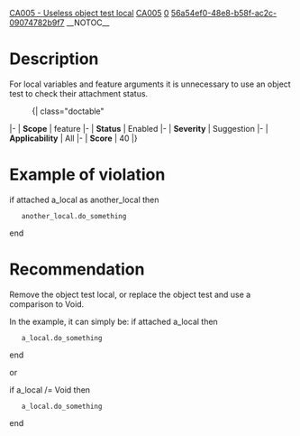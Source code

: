 [[Property:title|CA005 - Useless object test local]]
[[Property:link_title|CA005]]
[[Property:weight|0]]
[[Property:uuid|56a54ef0-48e8-b58f-ac2c-09074782b9f7]]
__NOTOC__
=Description=
For local variables and feature arguments it is unnecessary to use an object test to check their attachment status.

:{| class="doctable"
|-
| '''Scope'''
| feature
|-
| '''Status'''
| Enabled
|-
| '''Severity'''
| Suggestion
|-
| '''Applicability'''
| All
|-
| '''Score'''
|  40
|}


=Example of violation=
<e>if attached a_local as another_local then
	another_local.do_something
end
</e>

=Recommendation=
Remove the object test local, or replace the object test and use a comparison to <e>Void</e>.

In the example, it can simply be:
<e>if attached a_local then
	a_local.do_something
end
</e>

or

<e>if a_local /= Void then
	a_local.do_something
end
</e>

